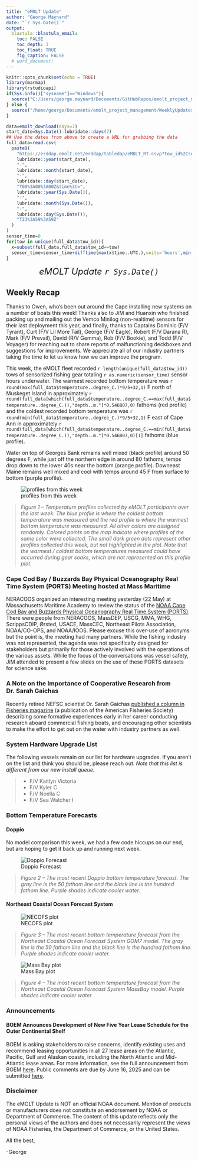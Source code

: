 ```yaml
---
title: "eMOLT Update"
author: "George Maynard"
date: "`r Sys.Date()`"  
output: 
  blastula::blastula_email:
    toc: FALSE
    toc_depth: 3
    toc_float: TRUE
    fig_caption: FALSE
  # word_document:
---
```

  
```r
knitr::opts_chunk$set(echo = TRUE)
library(marmap)
library(rstudioapi)
if(Sys.info()["sysname"]=="Windows"){
  source("C:/Users/george.maynard/Documents/GitHubRepos/emolt_project_management/WeeklyUpdates/forecast_check/R/emolt_download.R")
} else {
  source("/home/george/Documents/emolt_project_management/WeeklyUpdates/forecast_check/R/emolt_download.R")
}

data=emolt_download(days=7)
start_date=Sys.Date()-lubridate::days(7)
## Use the dates from above to create a URL for grabbing the data
full_data=read.csv(
  paste0(
    "https://erddap.emolt.net/erddap/tabledap/eMOLT_RT.csvp?tow_id%2Csegment_type%2Ctime%2Clatitude%2Clongitude%2Cdepth%2Ctemperature%2Csensor_type&segment_type=3&time%3E=",
    lubridate::year(start_date),
    "-",
    lubridate::month(start_date),
    "-",
    lubridate::day(start_date),
    "T00%3A00%3A00Z&time%3C=",
    lubridate::year(Sys.Date()),
    "-",
    lubridate::month(Sys.Date()),
    "-",
    lubridate::day(Sys.Date()),
    "T23%3A59%3A59Z"
  )
)
sensor_time=0
for(tow in unique(full_data$tow_id)){
  x=subset(full_data,full_data$tow_id==tow)
  sensor_time=sensor_time+difftime(max(x$time..UTC.),units='hours',min(x$time..UTC.))
}
```

<center> 

<font size="5"> *eMOLT Update `r Sys.Date()` * </font>
  
</center>
  
## Weekly Recap 

Thanks to Owen, who's been out around the Cape installing new systems on a number of boats this week! Thanks also to JiM and Huanxin who finished packing up and mailing out the Vemco Minilog (non-realtime) sensors for their last deployment this year, and finally, thanks to Captains Dominic (F/V Tyrant), Curt (F/V Lil More Tail), George (F/V Eagle), Robert (F/V Darana R), Mark (F/V Prevail), David (R/V Gemma), Rob (F/V Bookie), and Todd (F/V Voyager) for reaching out to share reports of malfunctioning deckboxes and suggestions for improvements. We appreciate all of our industry partners taking the time to let us know how we can improve the program.

This week, the eMOLT fleet recorded `r length(unique(full_data$tow_id))` tows of sensorized fishing gear totaling `r as.numeric(sensor_time)` sensor hours underwater. The warmest recorded bottom temperature was `r round(max(full_data$temperature..degree_C.)*9/5+32,1)` F north of Muskeget Island in approximately `r round(full_data[which(full_data$temperature..degree_C.==max(full_data$temperature..degree_C.)),"depth..m."]*0.546807,0)` fathoms (red profile) and the coldest recorded bottom temperature was `r round(min(full_data$temperature..degree_C.)*9/5+32,1)` F east of Cape Ann in approximately `r round(full_data[which(full_data$temperature..degree_C.==min(full_data$temperature..degree_C.)),"depth..m."]*0.546807,0)[1]` fathoms (blue profile). 

Water on top of Georges Bank remains well mixed (black profile) around 50 degrees F, while just off the northern edge in around 80 fathoms, temps drop down to the lower 40s near the bottom (orange profile). Downeast Maine remains well mixed and cool with temps around 45 F from surface to bottom (purple profile).

![profiles from this week](profiles.png)

> *Figure 1 -- Temperature profiles collected by eMOLT participants over the last week. The blue profile is where the coldest bottom temperature was measured and the red profile is where the warmest bottom temperature was measured. All other colors are assigned randomly. Colored points on the map indicate where profiles of the same color were collected. The small dark green dots represent other profiles collected this week, but not highlighted in the plot. Note that the warmest / coldest bottom temperatures measured could have occurred during gear soaks, which are not represented on this profile plot.*

### Cape Cod Bay / Buzzards Bay Physical Oceanography Real Time System (PORTS) Meeting hosted at Mass Maritime

NERACOOS organized an interesting meeting yesterday (22 May) at Massachusetts Maritime Academy to review the status of the [NOAA Cape Cod Bay and Buzzards Physical Oceanography Real Time System (PORTS)](https://tidesandcurrents.noaa.gov/ports/index.html?port=ca).  There were people from NERACOOS, MassDEP, USCG, MMA, WHG, ScrippsCDIP, Ørsted, USACE, MassCEC, Northeast Pilots Association, NOAA/CO-OPS, and NOAA/IOOS. Please excuse this over-use of acronyms but the point is, the meeting had many partners. While the fishing industry was not represented, the agenda was not specifically designed for stakeholders but primarily for those actively involved with the operations of the various assets. While the focus of the conversations was vessel safety, JiM attended to present a few slides on the use of these PORTS datasets for science sake.

### A Note on the Importance of Cooperative Research from Dr. Sarah Gaichas

Recently retired NEFSC scientist Dr. Sarah Gaichas [published a column in Fisheries magazine](https://doi.org/10.1093/fshmag/vuaf019) (a publication of the American Fisheries Society) describing some formative experiences early in her career conducting research aboard commercial fishing boats, and encouraging other scientists to make the effort to get out on the water with industry partners as well. 

### System Hardware Upgrade List

The following vessels remain on our list for hardware upgrades. If you aren't on the list and think you should be, please reach out. *Note that this list is different from our new install queue.*

>
 - F/V Kaitlyn Victoria
 - F/V Kyler C
 - F/V Noella C
 - F/V Sea Watcher I

### Bottom Temperature Forecasts

#### Doppio 

No model comparison this week, we had a few code hiccups on our end, but are hoping to get it back up and running next week. 

![Doppio Forecast](DOPPIO_forecast_F.gif)

> *Figure 2 -- The most recent Doppio bottom temperature forecast. The gray line is the 50 fathom line and the black line is the hundred fathom line. Purple shades indicate cooler water.*
  
#### Northeast Coastal Ocean Forecast System
  
![NECOFS plot](NECOFS_GOM.gif)

> *Figure 3 -- The most recent bottom temperature forecast from the Northeast Coastal Ocean Forecast System GOM7 model. The gray line is the 50 fathom line and the black line is the hundred fathom line. Purple shades indicate cooler water.*
  
![Mass Bay plot](NECOFS_MABAY.gif)

> *Figure 4 -- The most recent bottom temperature forecast from the Northeast Coastal Ocean Forecast System MassBay model. Purple shades indicate cooler water.*
  
### Announcements

#### BOEM Announces Development of New Five Year Lease Schedule for the Outer Continental Shelf

BOEM is asking stakeholders to raise concerns, identify existing uses and recommend leasing opportunities in all 27 lease areas on the Atlantic, Pacific, Gulf and Alaskan coasts, including the North Atlantic and Mid-Atlantic lease areas. For more information, see the full announcement from BOEM [here](https://www.govinfo.gov/content/pkg/FR-2025-04-30/pdf/2025-07479.pdf). Public comments are due by June 16, 2025 and can be submitted [here](https://www.federalregister.gov/documents/2025/04/30/2025-07479/request-for-information-and-comments-on-the-preparation-of-the-11th-national-outer-continental-shelf). 


### Disclaimer
  
The eMOLT Update is NOT an official NOAA document. Mention of products or manufacturers does not constitute an endorsement by NOAA or Department of Commerce. The content of this update reflects only the personal views of the authors and does not necessarily represent the views of NOAA Fisheries, the Department of Commerce, or the United States.


All the best,

-George
